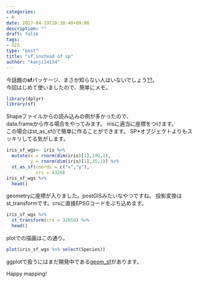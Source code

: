 ```yaml
---
categories:
- R
date: 2017-04-19T20:30:40+09:00
description: ""
draft: false
tags:
- GIS
type: "post"
title: "sf,instead of sp"
author: "kanji14134"
---
```


今話題の**sf**パッケージ、まさか知らない人はいないでしょう[??](http://notchained.hatenablog.com/entry/2017/01/06/213333)。  
今回はじめて使いましたので、簡単にメモ。
```r
library(dplyr)
library(sf)
```

Shapeファイルからの読み込みの例が多かったので、  
data.frameから作る場合をやってみます。
irisに適当に座標をつけます。  
この場合はst_as_sf()で簡単に作ることができます。
SP*オブジェクトよりもスッキリしてる気がします。
```r
iris_sf_wgs<- iris %>% 
  mutate(x = rnorm(dim(iris)[1],140,1),
         y = rnorm(dim(iris)[1],35,1)) %>% 
  st_as_sf(coords = c("x","y"),
           crs = 4326)
iris_sf_wgs %>% 
  head()
```

geometryに座標が入りました。postGISみたいなやつですね。
投影変換はst_transformです。crsに直接EPSGコードをぶち込めます。
```r
iris_sf_wgs %>% 
  st_transform(crs = 32654) %>% 
  head()
```

plotでの描画はこの通り。
```r
plot(iris_sf_wgs %>% select(Species))
```


ggplotで扱うにはまだ開発中である[geom_sf](https://dcl-2017-01.github.io/curriculum/notes/spatial-vis.html)があります。

Happy mapping!
